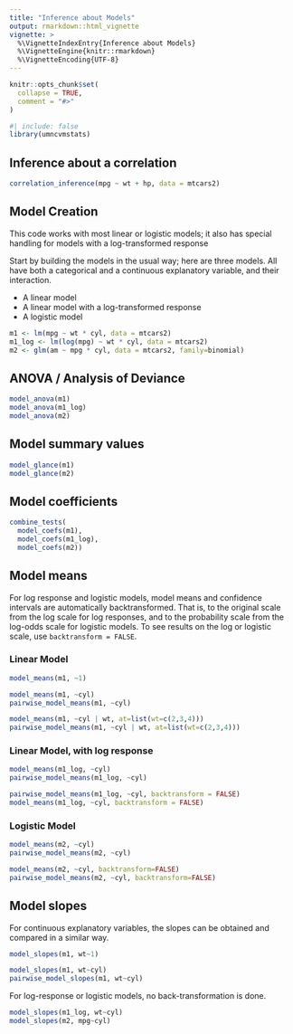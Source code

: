 ```yaml
---
title: "Inference about Models"
output: rmarkdown::html_vignette
vignette: >
  %\VignetteIndexEntry{Inference about Models}
  %\VignetteEngine{knitr::rmarkdown}
  %\VignetteEncoding{UTF-8}
---
```


```r
knitr::opts_chunk$set(
  collapse = TRUE,
  comment = "#>"
)
```

```r
#| include: false
library(umncvmstats)
```

## Inference about a correlation
```r
correlation_inference(mpg ~ wt + hp, data = mtcars2)
```

## Model Creation
This code works with most linear or logistic models; it also has special handling for models with a log-transformed response

Start by building the models in the usual way; here are three models. All have both a categorical and a continuous explanatory variable, and their interaction.

+ A linear model
+ A linear model with a log-transformed response
+ A logistic model

```r
m1 <- lm(mpg ~ wt * cyl, data = mtcars2)
m1_log <- lm(log(mpg) ~ wt * cyl, data = mtcars2)
m2 <- glm(am ~ mpg * cyl, data = mtcars2, family=binomial)
```

## ANOVA / Analysis of Deviance
```r
model_anova(m1)
model_anova(m1_log)
model_anova(m2)
```

## Model summary values
```r
model_glance(m1)
model_glance(m2)
```

## Model coefficients
```r
combine_tests(
  model_coefs(m1),
  model_coefs(m1_log),
  model_coefs(m2))
```

## Model means

For log response and logistic models, model means and confidence intervals are automatically backtransformed. That is, to the original scale from the log scale for log responses, and to the probability scale from the log-odds scale for logistic models. To see results on the log or logistic scale, use `backtransform = FALSE`.

### Linear Model

```r
model_means(m1, ~1)
```

```r
model_means(m1, ~cyl)
pairwise_model_means(m1, ~cyl)
```

```r
model_means(m1, ~cyl | wt, at=list(wt=c(2,3,4)))
pairwise_model_means(m1, ~cyl | wt, at=list(wt=c(2,3,4)))
```

### Linear Model, with log response

```r
model_means(m1_log, ~cyl)
pairwise_model_means(m1_log, ~cyl)
```

```r
pairwise_model_means(m1_log, ~cyl, backtransform = FALSE)
model_means(m1_log, ~cyl, backtransform = FALSE)
```

### Logistic Model
```r
model_means(m2, ~cyl)
pairwise_model_means(m2, ~cyl)
```

```r
model_means(m2, ~cyl, backtransform=FALSE)
pairwise_model_means(m2, ~cyl, backtransform=FALSE)
```

## Model slopes
For continuous explanatory variables, the slopes can be obtained and compared in a similar way.

```r
model_slopes(m1, wt~1)
```

```r
model_slopes(m1, wt~cyl)
pairwise_model_slopes(m1, wt~cyl)
```

For log-response or logistic models, no back-transformation is done.

```r
model_slopes(m1_log, wt~cyl)
model_slopes(m2, mpg~cyl)
```
